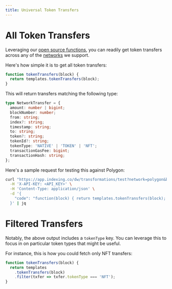```yaml
---
title: Universal Token Transfers
---
```


# All Token Transfers

Leveraging our [open source functions](https://docs.indexing.co/guide/transformations/helpers#functions), you can readily get token transfers across any of the [networks](/networks) we support.

Here's how simple it is to get all token transfers:

```javascript
function tokenTransfers(block) {
  return templates.tokenTransfers(block);
}
```

This will return transfers matching the following type:

```typescript
type NetworkTransfer = {
  amount: number | bigint;
  blockNumber: number;
  from: string;
  index?: string;
  timestamp: string;
  to: string;
  token?: string;
  tokenId?: string;
  tokenType: 'NATIVE' | 'TOKEN' | 'NFT';
  transactionGasFee: bigint;
  transactionHash: string;
};
```

Here's a sample request for testing this against Polygon:

```bash
curl "https://app.indexing.co/dw/transformations/test?network=polygon&beat=74046461" \
  -H 'X-API-KEY: <API_KEY>' \
  -H 'Content-Type: application/json' \
  -d '{
    "code": "function(block) { return templates.tokenTransfers(block); }"
  }' | jq
```

# Filtered Transfers

Notably, the above output includes a `tokenType` key. You can leverage this to focus in on particular token types that might be useful.

For instance, this is how you could fetch only NFT transfers:

```javascript
function tokenTransfers(block) {
  return templates
    .tokenTransfers(block)
    .filter(txfer => txfer.tokenType === 'NFT');
}
```
